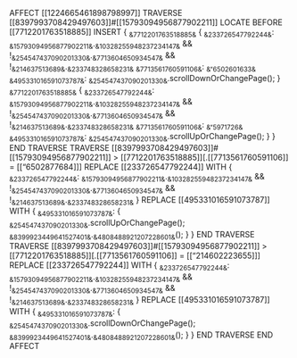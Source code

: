 AFFECT [[1224665461898798997]]
TRAVERSE [[8397993708429497603]]#[[15793094956877902211]]
    LOCATE BEFORE [[7712201763518885]]
    INSERT {
        ~&7712201763518885&~ {
            ~&233726547792244&~: ~&15793094956877902211&~.~&10328255948237234147&~ && !~&254547437090201330&~.~&7713604650934547&~ && !~&214637513689&~.~&233748328658231&~
            ~&7713561760591106&~: ~&"6502601633&~
            ~&495331016591073787&~: ~&254547437090201330&~.scrollDownOrChangePage();
        }
        ~&7712201763518885&~ {
            ~&233726547792244&~: ~&15793094956877902211&~.~&10328255948237234147&~ && !~&254547437090201330&~.~&7713604650934547&~ && !~&214637513689&~.~&233748328658231&~
            ~&7713561760591106&~: ~&"5971726&~
            ~&495331016591073787&~: ~&254547437090201330&~.scrollUpOrChangePage();
        }
    }
END TRAVERSE
TRAVERSE [[8397993708429497603]]#[[15793094956877902211]] > [[7712201763518885]][.[[7713561760591106]] = [["6502877684]]]
    REPLACE [[233726547792244]] WITH {
            ~&233726547792244&~: ~&15793094956877902211&~.~&10328255948237234147&~ && !~&254547437090201330&~.~&7713604650934547&~ && !~&214637513689&~.~&233748328658231&~ 
    }
    REPLACE [[495331016591073787]] WITH {
            ~&495331016591073787&~: {
                ~&254547437090201330&~.scrollUpOrChangePage();
                ~&8399923449641527401&~.~&4808488921207228601&~();
            } 
    }
END TRAVERSE
TRAVERSE [[8397993708429497603]]#[[15793094956877902211]] > [[7712201763518885]][.[[7713561760591106]] = [["214602223655]]]
    REPLACE [[233726547792244]] WITH {
            ~&233726547792244&~: ~&15793094956877902211&~.~&10328255948237234147&~ && !~&254547437090201330&~.~&7713604650934547&~ && !~&214637513689&~.~&233748328658231&~ 
    }
    REPLACE [[495331016591073787]] WITH {
            ~&495331016591073787&~: {
                ~&254547437090201330&~.scrollDownOrChangePage();
                ~&8399923449641527401&~.~&4808488921207228601&~();
            }
    }
END TRAVERSE
END AFFECT
